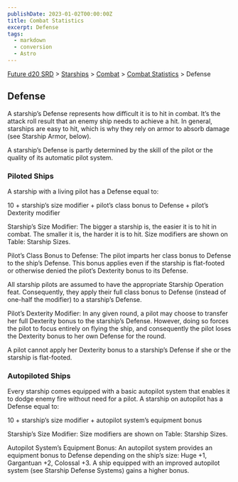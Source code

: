 ```yaml
---
publishDate: 2023-01-02T00:00:00Z
title: Combat Statistics
excerpt: Defense
tags:
  - markdown
  - conversion
  - Astro
---
```






[Future d20 SRD](/#futureD20) > [Starships](future-d20-srd-starships-index) > [Combat](future-d20-srd-starships-combat-index) > [Combat Statistics](future-d20-srd-starships-combat-combat-statistics-index) > Defense




## Defense


A starship’s Defense represents how difficult it is to hit in combat. It’s the attack roll result that an enemy ship needs to achieve a hit. In general, starships are easy to hit, which is why they rely on armor to absorb damage (see Starship Armor, below).


A starship’s Defense is partly determined by the skill of the pilot or the quality of its automatic pilot system.


### Piloted Ships


A starship with a living pilot has a Defense equal to:


10 + starship’s size modifier + pilot’s class bonus to Defense + pilot’s Dexterity modifier


Starship’s Size Modifier: The bigger a starship is, the easier it is to hit in combat. The smaller it is, the harder it is to hit. Size modifiers are shown on Table: Starship Sizes.


Pilot’s Class Bonus to Defense: The pilot imparts her class bonus to Defense to the ship’s Defense. This bonus applies even if the starship is flat-footed or otherwise denied the pilot’s Dexterity bonus to its Defense.


All starship pilots are assumed to have the appropriate Starship Operation feat. Consequently, they apply their full class bonus to Defense (instead of one-half the modifier) to a starship’s Defense.


Pilot’s Dexterity Modifier: In any given round, a pilot may choose to transfer her full Dexterity bonus to the starship’s Defense. However, doing so forces the pilot to focus entirely on flying the ship, and consequently the pilot loses the Dexterity bonus to her own Defense for the round.


A pilot cannot apply her Dexterity bonus to a starship’s Defense if she or the starship is flat-footed.


### Autopiloted Ships


Every starship comes equipped with a basic autopilot system that enables it to dodge enemy fire without need for a pilot. A starship on autopilot has a Defense equal to:


10 + starship’s size modifier + autopilot system’s equipment bonus


Starship’s Size Modifier: Size modifiers are shown on Table: Starship Sizes.


Autopilot System’s Equipment Bonus: An autopilot system provides an equipment bonus to Defense depending on the ship’s size: Huge +1, Gargantuan +2, Colossal +3. A ship equipped with an improved autopilot system (see Starship Defense Systems) gains a higher bonus.



